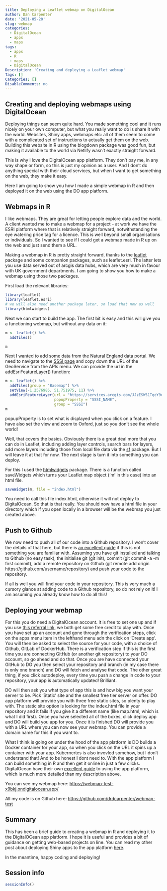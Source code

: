 ```yaml
---
title: Deploying a Leaflet webmap on DigitalOcean
author: Dan Carpenter
date: '2021-05-20'
slug: webmap
categories:
  - DigitalOcean
  - apps
  - maps
tags:
  - apps
  - R
  - maps
  - DigitalOcean
Description: 'Creating and deploying a Leaflet webmap'
Tags: []
Categories: []
DisableComments: no
---
```


## Creating and deploying webmaps using DigitalOcean
Deploying things can seem quite hard.  You made something cool and it runs nicely on your own computer, but what you really want to do is share it with the world.  Websites, Shiny apps, webmaps etc:  all of them seem to come with a complicated set of instructions to actually get them on the web.  Building this website in R using the blogdown package was good fun, but making it available to the world via Netlify wasn't exactly straight forward.

This is why I love the DigitalOcean app platform.  They don't pay me, in any way shape or form, so this is just my opinion as a user.  And I don't do anything special with their cloud services, but when I want to get something on the web, they make it easy.

Here I am going to show you how I made a simple webmap in R and then deployed it on the web using the DO app platform.

## Webmaps in R
I like webmaps.  They are great for letting people explore data and the world.  A client wanted me to make a webmap for a project - at work we have the ESRI platform where that is relatively straight forward, notwithstanding the eye watering price tag for a licence.  This is well beyond small organisations or individuals.  So I wanted to see if I could get a webmap made in R up on the web and just send them a URL.

Making a webmap in R is pretty straight forward, thanks to the [leaflet](https://rstudio.github.io/leaflet/) package and some companion packages, such as leaflet.esri.  The latter lets you use data served out of arcgis data hubs, which are very much in favour with UK government departments.  I am going to show you how to make a webmap using those two packages.

First load the relevant libraries:
```r
library(leaflet)
library(leaflet.esri)
# we will also need another package later, so load that now as well
library(htmlwidgets)
```

Next we can start to build the app.  The first bit is easy and this will give you a functioning webmap, but without any data on it:
```r
m <- leaflet() %>% 
  addTiles()

m
```

Next I wanted to add some data from the Natural England data portal.  We need to navigate to the [SSSI page](https://naturalengland-defra.opendata.arcgis.com/datasets/sites-of-special-scientific-interest-england) and copy down the URL of the GeoService from the APIs menu.  We can provide the url in the addEsriFeatureLayer() function:
```r
m <- leaflet() %>% 
  addTiles(group = "Basemap") %>% 
  setView(-1.2576985, 51.751975, 11) %>% 
  addEsriFeatureLayer(url = "https://services.arcgis.com/JJzESW51TqeY9uat/arcgis/rest/services/SSSI_England/FeatureServer/0",
                      popupProperty = "SSSI_NAME",
                      group = "SSSI")
m
```
popupProperty is to set what is displayed when you click on a feature.  I have also set the view and zoom to Oxford, just so you don't see the whole world!

Well, that covers the basics.  Obviously there is a great deal more that you can do in Leaflet, including adding layer controls, search bars for layers, add more layers including those from local file data via the [sf](https://r-spatial.github.io/sf/) package.  But I will leave it at that for now.  The next stage is turn it into something you can deploy.

For this I used the [htmlwidgets](https://www.htmlwidgets.org/) package.  There is a function called saveWidgets which turns your Leaflet map object ('m' in this case) into an html file.
```r
saveWidget(m, file = "index.html")
```
You need to call this file index.html, otherwise it will not deploy to DigitalOcean.  So that is that really.  You should now have a html file in your directory which if you open locally in a browser will be the webmap you just created above.

## Push to Github
We now need to push all of our code into a Github repository. I won’t cover the details of that here, but there is [an excellent guide](https://happygitwithr.com/) if this is not something you are familiar with. Assuming you have git installed and talking to Github (no easy task), the initialise git (git init), commit (git commit -a -m first commit), add a remote repository on Github (git remote add origin https://github.com/username/repository) and push your code to the repository.

If all is well you will find your code in your repository. This is very much a cursory glance at adding code to a Github repository, so do not rely on it! I am assuming you already know how to do all this!

## Deploying your webmap
For this you do need a DigitalOcean account.  It is free to set one up and if you use [this referral link](https://m.do.co/c/1c82d179ee2d), we both get some free credit to play with.  Once you have set up an account and gone through the verification steps, click on the apps menu item in the lefthand menu adn the click on 'Create app'.  You will then be asked to select the source for your code, with a choice of Github, GitLab of DockerHub.  There is a verification step if this is the first time you are connecting GitHub (or another git repository) to your DO account, so go ahead and do that.  Once you are have connected your GitHub to DO you then select your repository and branch (in my case there is only one branch) and DO will fetch and analyse that code.  The other great thing, if you click autodeploy, every time you push a change in code to your repository, your app is automatically updated!  Brilliant.

DO will then ask you what type of app this is and how big you want your server to be.  Pick 'Static' site and the smallest free tier server on offer.  DO app platform will provide you with three free static sites, so plenty to play with.  The static site option is looking for the index.html file in your repository and it fails if you give it a different name (like map.html, which is what I did first).  Once you have selected all of the boxes, click deploy app and DO will build you app for you.  Once it is finished DO will provide you with a URL where you can now see your webmap.  You can provide a domain name for this if you want to.

What I think is going on under the hood of the app platform is DO builds a Docker container for your app, so when you click on the URL it spins up a container with your app.  Kubernertes is also invovled somehow, but I don't understand that!  And to be honest I dont need to.  With the app platform I can build something in R and then get it online in just a few clicks.  DigitalOcean have their own [excellent guide](https://www.digitalocean.com/blog/introducing-digitalocean-app-platform-reimagining-paas-to-make-it-simpler-for-you-to-build-deploy-and-scale-apps/) to using the app platform, which is much more detailed than my description above.

You can see my webmap here: [https://webmap-test-x9bkj.ondigitalocean.app/](https://webmap-test-x9bkj.ondigitalocean.app/)

All my code is on Github here: [https://github.com/drdcarpenter/webmap-test](https://github.com/drdcarpenter/webmap-test)

## Summary
This has been a brief guide to creating a webmap in R and deploying it to the DigitalOCean app platform.  I hope it is useful and provides a bit of guidance on getting web-based projects on line.  You can read my other post about deploying Shiny apps to the app platform [here](https://dan-carpenter.co.uk/2020/11/09/shiny-apps-on-digital-ocean/).

In the meantime, happy coding and deploying!

## Session info
```r
sessionInfo()
```

